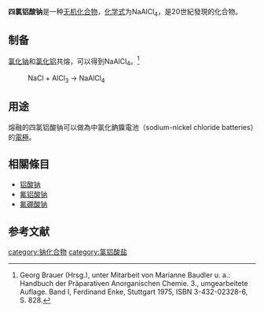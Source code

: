 {{chembox
| Verifiedfields = 
| Watchedfields = 
| verifiedrevid = 
| Name = 四氯铝酸钠
| ImageFile = NaAlCl4-2D.png
| ImageSize = 
| ImageName = 
| IUPACName = Sodium Tetrachloroaluminate
| OtherNames = 四氯合铝酸钠
|Section1={{Chembox Identifiers
| CASNo = 7784-16-9
| CASNo_Ref = {{cascite|correct|CAS}}
}}
|Section3={{Chembox Properties
| Formula = NaAlCl<sub>4</sub><ref name=crc>W. M. Haynes. CRC Handbook of Chemistry and Physics 95<sup>th</sup>ed. CRC Press, 2014. pp 4-91</ref>
| MolarMass = 191.783
| Density = 2.01g·cm<sup>-3</sup>
| Appearance = 
| Solubility = 可溶<ref name=crc />
| MeltingPt = 151℃<ref name=gui>Guillermo González-Moraga. Cluster Chemistry. Springer-Verlag Berlin Heidelberg GmbH, 1993. pp 275. ISBN 978-3-540-56470-6</ref>
| MeltingPt_notes = 
  }}
| Section8 = {{Chembox Related
|   OtherAnions = [[四羟基合铝酸钠|四羟基合铝酸钠]]
|   OtherCations = 
|   OtherCpds = 
 }}
}}
'''四氯铝酸钠'''是一种[[无机化合物|无机化合物]]，[[化学式|化学式]]为NaAlCl<sub>4</sub>，是20世紀發現的化合物。

== 制备 ==
[[氯化钠|氯化钠]]和[[氯化铝|氯化铝]]共熔，可以得到NaAlCl<sub>4</sub>。<ref>Georg Brauer (Hrsg.), unter Mitarbeit von Marianne Baudler u. a.: Handbuch der Präparativen Anorganischen Chemie. 3., umgearbeitete Auflage. Band I, Ferdinand Enke, Stuttgart 1975, ISBN 3-432-02328-6, S. 828.</ref>
: NaCl + AlCl<sub>3</sub> → NaAlCl<sub>4</sub>

== 用途 ==
熔融的四氯铝酸钠可以做為{{le|熔融鹽電池|Molten-salt battery}}中氯化鈉鎳電池（sodium-nickel chloride batteries）的[[電極|電極]]。

== 相關條目 ==
*[[铝酸钠|铝酸钠]]
*[[氟铝酸钠|氟铝酸钠]]
*[[氟硼酸钠|氟硼酸钠]]

==参考文献==
{{reflist}}

{{钠化合物}}
[[category:钠化合物|category:钠化合物]]
[[category:氯铝酸盐|category:氯铝酸盐]]
